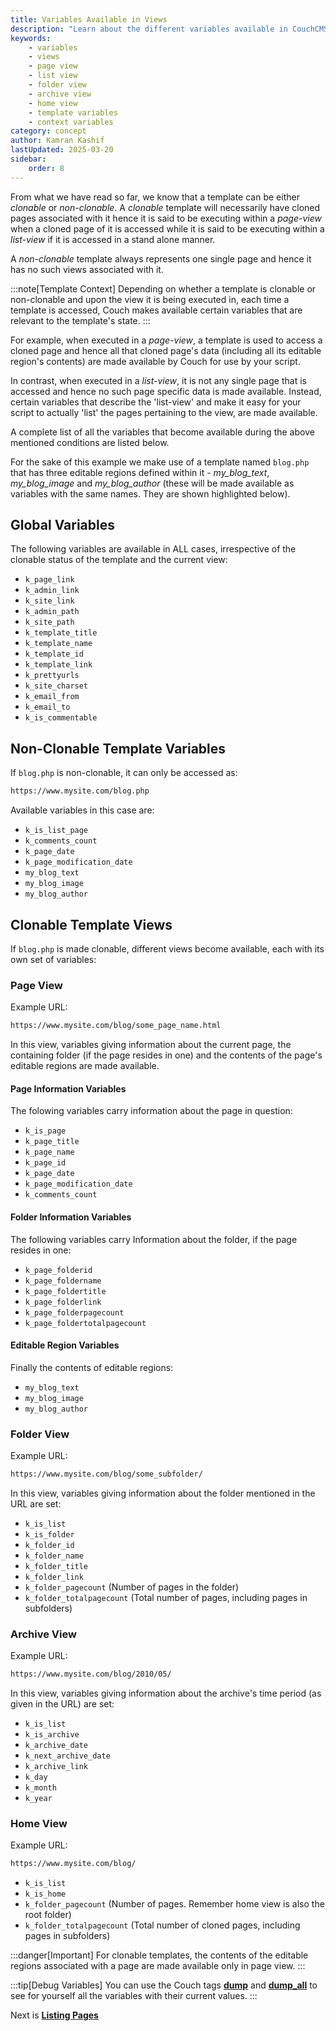 ```yaml
---
title: Variables Available in Views
description: "Learn about the different variables available in CouchCMS templates based on their view type and context"
keywords:
    - variables
    - views
    - page view
    - list view
    - folder view
    - archive view
    - home view
    - template variables
    - context variables
category: concept
author: Kamran Kashif
lastUpdated: 2025-03-20
sidebar:
    order: 8
---
```



From what we have read so far, we know that a template can be either *clonable* or *non-clonable*. A *clonable* template will necessarily have cloned pages associated with it hence it is said to be executing within a *page-view* when a cloned page of it is accessed while it is said to be executing within a *list-view* if it is accessed in a stand alone manner.

A *non-clonable* template always represents one single page and hence it has no such views associated with it.

:::note[Template Context]
Depending on whether a template is clonable or non-clonable and upon the view it is being executed in, each time a template is accessed, Couch makes available certain variables that are relevant to the template's state.
:::

For example, when executed in a *page-view*, a template is used to access a cloned page and hence all that cloned page's data (including all its editable region's contents) are made available by Couch for use by your script.

In contrast, when executed in a *list-view*, it is not any single page that is accessed and hence no such page specific data is made available. Instead, certain variables that describe the 'list-view' and make it easy for your script to actually 'list' the pages pertaining to the view, are made available.

A complete list of all the variables that become available during the above mentioned conditions are listed below.

For the sake of this example we make use of a template named `blog.php` that has three editable regions defined within it - *my_blog_text*, *my_blog_image* and *my_blog_author* (these will be made available as variables with the same names. They are shown highlighted below).

## Global Variables

The following variables are available in ALL cases, irrespective of the clonable status of the template and the current view:

- `k_page_link`
- `k_admin_link`
- `k_site_link`
- `k_admin_path`
- `k_site_path`
- `k_template_title`
- `k_template_name`
- `k_template_id`
- `k_template_link`
- `k_prettyurls`
- `k_site_charset`
- `k_email_from`
- `k_email_to`
- `k_is_commentable`

## Non-Clonable Template Variables

If `blog.php` is non-clonable, it can only be accessed as:

```txt title="Non-Clonable URL"
https://www.mysite.com/blog.php
```

Available variables in this case are:

- `k_is_list_page`
- `k_comments_count`
- `k_page_date`
- `k_page_modification_date`
- `my_blog_text`
- `my_blog_image`
- `my_blog_author`

## Clonable Template Views

If `blog.php` is made clonable, different views become available, each with its own set of variables:

### Page View

Example URL:

```txt title="Page View URL"
https://www.mysite.com/blog/some_page_name.html
```

In this view, variables giving information about the current page, the containing folder (if the page resides in one) and the contents of the page's editable regions are made available.

#### Page Information Variables

The folowing variables carry information about the page in question:

- `k_is_page`
- `k_page_title`
- `k_page_name`
- `k_page_id`
- `k_page_date`
- `k_page_modification_date`
- `k_comments_count`

#### Folder Information Variables

The following variables carry Information about the folder, if the page resides in one:

- `k_page_folderid`
- `k_page_foldername`
- `k_page_foldertitle`
- `k_page_folderlink`
- `k_page_folderpagecount`
- `k_page_foldertotalpagecount`

#### Editable Region Variables

Finally the contents of editable regions:

- `my_blog_text`
- `my_blog_image`
- `my_blog_author`

### Folder View

Example URL:

```txt title="Folder View URL"
https://www.mysite.com/blog/some_subfolder/
```

In this view, variables giving information about the folder mentioned in the URL are set:

- `k_is_list`
- `k_is_folder`
- `k_folder_id`
- `k_folder_name`
- `k_folder_title`
- `k_folder_link`
- `k_folder_pagecount` (Number of pages in the folder)
- `k_folder_totalpagecount` (Total number of pages, including pages in subfolders)

### Archive View

Example URL:

```txt title="Archive View URL"
https://www.mysite.com/blog/2010/05/
```

In this view, variables giving information about the archive's time period (as given in the URL) are set:

- `k_is_list`
- `k_is_archive`
- `k_archive_date`
- `k_next_archive_date`
- `k_archive_link`
- `k_day`
- `k_month`
- `k_year`

### Home View

Example URL:

```txt title="Home View URL"
https://www.mysite.com/blog/
```

- `k_is_list`
- `k_is_home`
- `k_folder_pagecount` (Number of pages. Remember home view is also the root folder)
- `k_folder_totalpagecount` (Total number of cloned pages, including pages in subfolders)

:::danger[Important]
For clonable templates, the contents of the editable regions associated with a page are made available only in page view.
:::

:::tip[Debug Variables]
You can use the Couch tags [**dump**](../../tags-reference/dump/) and [**dump_all**](../../tags-reference/dump_all/) to see for yourself all the variables with their current values.
:::

Next is [**Listing Pages**](../listing-pages/)
